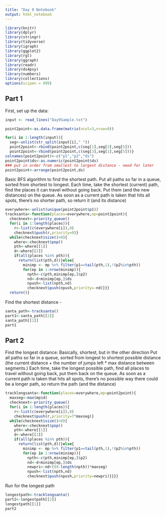 ```yaml
---
title: "Day 9 Notebook"
output: html_notebook
---
```


```r
library(knitr)
library(dplyr)
library(stringr)
library(tidyverse)
library(igraph)
library(ggplot2)
library(rgl)
library(ggraph)
library(readr)
library(ds4psy)
library(numbers)
library(collections)
options(scipen = 999)
```


## Part 1

First, set up the data:
```r
input <- read_lines("Day9Sample.txt")

point2point<-as.data.frame(matrix(ncol=3,nrow=0))

for(i in 1:length(input)){
  seg<-unlist(str_split(input[i]," "))
  point2point<-rbind(point2point,c(seg[1],seg[3],seg[5]))
  point2point<-rbind(point2point,c(seg[3],seg[1],seg[5]))}
colnames(point2point)<-c("p1","p2","ds")
point2point$ds<-as.numeric(point2point$ds)
### put in order from smallest to largest distance - need for later
point2point<-arrange(point2point,ds)
```

Basic BFS algorithm to find the shortest path.
Put all paths so far in a queue, sorted from shortest to longest. Each time, take the shortest (current) path, find the places it can travel without going back. Put them (and the new distances) on the queue.  As soon as a current path is taken that hits all spots, there's no shorter path, so return it (and its distance)


```r
everywhere<-unlist(unique(point2point$p1))
tracksanta<-function(places=everywhere,mp=point2point){
  checknext<-priority_queue()
  for(i in 1:length(places)){
    r<-list(c(everywhere[i]),0)
    checknext$push(r,priority=0)}
  while(checknext$size()>0){
    where<-checknext$pop()
    pth<-where[[1]]
    d<-where[[2]]
    if(all(places %in% pth)){
      return(list(pth,d))}else{
        minimp <- mp %>% filter(p1==tail(pth,1),!(p2%in%pth))
        for(ep in 1:nrow(minimp)){
          npth<-c(pth,minimp[ep,]$p2)
          nd<-d+minimp[ep,]$ds
          npush<-list(npth,nd)
          checknext$push(npush,priority=-nd)}}}
  return()}
```

Find the shortest distance - 

```r
santa_path<-tracksanta()
part1<-santa_path[[2]]
santa_path[[1]]
part1
```
## Part 2
Find the longest distance:
Basically, shortest, but in the other direction
Put all paths so far in a queue, sorted from longest to shortest possible distance (the current distance + the number of jumps left * max distance between segments.) Each time, take the longest possible path, find all places to travel without going back, put them back on the queue.  As soon as a current path is taken that hits all spots, there's no possible way there could be a longer path, so return the path (and the distance)

```r
tracklongsanta<-function(places=everywhere,mp=point2point){
  maxseg<-max(mp$d)
  checknext<-priority_queue()
  for(i in 1:length(places)){
    r<-list(c(everywhere[i]),0)
    checknext$push(r,priority=7*maxseg)}
  while(checknext$size()>0){
    where<-checknext$pop()
    pth<-where[[1]]
    d<-where[[2]]
    if(all(places %in% pth)){
      return(list(pth,d))}else{
        minimp <- mp %>% filter(p1==tail(pth,1),!(p2%in%pth))
        for(ep in 1:nrow(minimp)){
          npth<-c(pth,minimp[ep,]$p2)
          nd<-d+minimp[ep,]$ds
          newpri<-nd+((8-length(npth))*maxseg)
          npush<-list(npth,nd)
          checknext$push(npush,priority=newpri)}}}}
```

Run for the longest path
```r
longestpath<-tracklongsanta()
part2<-longestpath[[2]]
longestpath[[1]]
part2
```